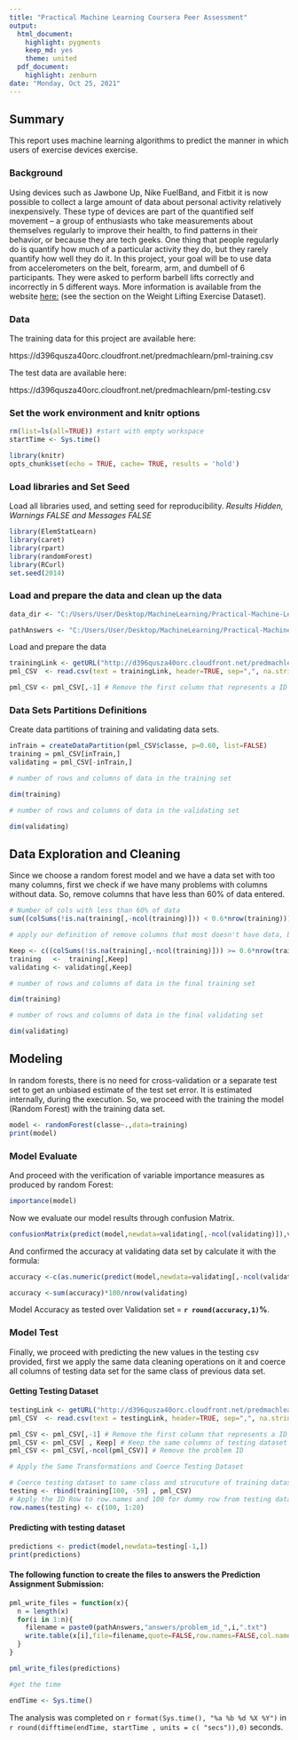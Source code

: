 ```yaml
---
title: "Practical Machine Learning Coursera Peer Assessment"
output:
  html_document:
    highlight: pygments
    keep_md: yes
    theme: united
  pdf_document:
    highlight: zenburn
date: "Monday, Oct 25, 2021"
---
```


## Summary

This report uses machine learning algorithms to predict the manner in which users of exercise devices exercise. 


### Background

Using devices such as Jawbone Up, Nike FuelBand, and Fitbit it is now possible to collect a large amount of data about personal activity relatively inexpensively. These type of devices are part of the quantified self movement – a group of enthusiasts who take measurements about themselves regularly to improve their health, to find patterns in their behavior, or because they are tech geeks. One thing that people regularly do is quantify how much of a particular activity they do, but they rarely quantify how well they do it. In this project, your goal will be to use data from accelerometers on the belt, forearm, arm, and dumbell of 6 participants. They were asked to perform barbell lifts correctly and incorrectly in 5 different ways. More information is available from the website [here:](http://groupware.les.inf.puc-rio.br/har) (see the section on the Weight Lifting Exercise Dataset). 

### Data 

The training data for this project are available here: 

https://d396qusza40orc.cloudfront.net/predmachlearn/pml-training.csv

The test data are available here: 

https://d396qusza40orc.cloudfront.net/predmachlearn/pml-testing.csv


### Set the work environment and knitr options

```r
rm(list=ls(all=TRUE)) #start with empty workspace
startTime <- Sys.time()

library(knitr)
opts_chunk$set(echo = TRUE, cache= TRUE, results = 'hold')

```

### Load libraries and Set Seed

Load all libraries used, and setting seed for reproducibility. *Results Hidden, Warnings FALSE and Messages FALSE*

```r

library(ElemStatLearn)
library(caret)
library(rpart)
library(randomForest)
library(RCurl)
set.seed(2014)

```

### Load and prepare the data and clean up the data

```r
data_dir <- "C:/Users/User/Desktop/MachineLearning/Practical-Machine-Learning-Peer-Assessment-1";

pathAnswers <- "C:/Users/User/Desktop/MachineLearning/Practical-Machine-Learning-Peer-Assessment-1/"
```


Load and prepare the data

```r

trainingLink <- getURL("http://d396qusza40orc.cloudfront.net/predmachlearn/pml-training.csv")
pml_CSV  <- read.csv(text = trainingLink, header=TRUE, sep=",", na.strings=c("NA",""))

pml_CSV <- pml_CSV[,-1] # Remove the first column that represents a ID Row

```

### Data Sets Partitions Definitions

Create data partitions of training and validating data sets.

```r

inTrain = createDataPartition(pml_CSV$classe, p=0.60, list=FALSE)
training = pml_CSV[inTrain,]
validating = pml_CSV[-inTrain,]

# number of rows and columns of data in the training set

dim(training)

# number of rows and columns of data in the validating set

dim(validating)

```
## Data Exploration and Cleaning

Since we choose a random forest model and we have a data set with too many columns, first we check if we have many problems with columns without data. So, remove columns that have less than 60% of data entered.

```r

# Number of cols with less than 60% of data
sum((colSums(!is.na(training[,-ncol(training)])) < 0.6*nrow(training)))

# apply our definition of remove columns that most doesn't have data, before its apply to the model.

Keep <- c((colSums(!is.na(training[,-ncol(training)])) >= 0.6*nrow(training)))
training   <-  training[,Keep]
validating <- validating[,Keep]

# number of rows and columns of data in the final training set

dim(training)

# number of rows and columns of data in the final validating set

dim(validating)

```

## Modeling
In random forests, there is no need for cross-validation or a separate test set to get an unbiased estimate of the test set error. It is estimated internally, during the execution. So, we proceed with the training the model (Random Forest) with the training data set.

```r

model <- randomForest(classe~.,data=training)
print(model)

```

### Model Evaluate
And proceed with the verification of variable importance measures as produced by random Forest:

```r

importance(model)

```

Now we evaluate our model results through confusion Matrix.

```r

confusionMatrix(predict(model,newdata=validating[,-ncol(validating)]),validating$classe)

```

And confirmed the accuracy at validating data set by calculate it with the formula:

```r

accuracy <-c(as.numeric(predict(model,newdata=validating[,-ncol(validating)])==validating$classe))

accuracy <-sum(accuracy)*100/nrow(validating)

```

Model Accuracy as tested over Validation set = **`r round(accuracy,1)`%**.  

### Model Test

Finally, we proceed with predicting the new values in the testing csv provided, first we apply the same data cleaning operations on it and coerce all columns of testing data set for the same class of previous data set. 

#### Getting Testing Dataset

```r

testingLink <- getURL("http://d396qusza40orc.cloudfront.net/predmachlearn/pml-testing.csv")
pml_CSV  <- read.csv(text = testingLink, header=TRUE, sep=",", na.strings=c("NA",""))

pml_CSV <- pml_CSV[,-1] # Remove the first column that represents a ID Row
pml_CSV <- pml_CSV[ , Keep] # Keep the same columns of testing dataset
pml_CSV <- pml_CSV[,-ncol(pml_CSV)] # Remove the problem ID

# Apply the Same Transformations and Coerce Testing Dataset

# Coerce testing dataset to same class and strucuture of training dataset 
testing <- rbind(training[100, -59] , pml_CSV) 
# Apply the ID Row to row.names and 100 for dummy row from testing dataset 
row.names(testing) <- c(100, 1:20)

```

#### Predicting with testing dataset

```r

predictions <- predict(model,newdata=testing[-1,])
print(predictions)

```

#### The following function to create the files to answers the Prediction Assignment Submission:

```r

pml_write_files = function(x){
  n = length(x)
  for(i in 1:n){
    filename = paste0(pathAnswers,"answers/problem_id_",i,".txt")
    write.table(x[i],file=filename,quote=FALSE,row.names=FALSE,col.names=FALSE)
  }
}

pml_write_files(predictions)

#get the time
```

```r
endTime <- Sys.time()

```
The analysis was completed on `r format(Sys.time(), "%a %b %d %X %Y")`  in `r round(difftime(endTime, startTime , units = c( "secs")),0)` seconds.
